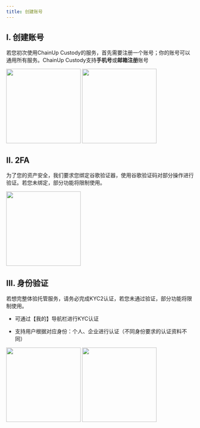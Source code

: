 ```yaml
---
title: 创建账号
---
```


## I. 创建账号

若您初次使用ChainUp Custody的服务，首先需要注册一个账号；你的账号可以通用所有服务。ChainUp Custody支持**手机号**或**邮箱注册**账号

<div className="w-full flex items-center justify-center">
    <CardGroup cols={2}>
        <img src="/en-us/images/quickstart/login1.1_cn.png" width="200"/>
        <img src="/en-us/images/quickstart/login1.2_cn.png" width="200"/>
    </CardGroup>
</div>

## II. 2FA

为了您的资产安全，我们要求您绑定谷歌验证器，使用谷歌验证码对部分操作进行验证。若您未绑定，部分功能将限制使用。

<div className="w-full flex items-center justify-center">
    <img src="/en-us/images/quickstart/login-ga_cn.png" width="200"/>
</div>

## III. 身份验证

若想完整体验托管服务，请务必完成KYC2认证，若您未通过验证，部分功能将限制使用。

* 可通过【我的】导航栏进行KYC认证

* 支持用户根据对应身份：个人、企业进行认证（不同身份要求的认证资料不同）

<div className="w-full flex items-center justify-center">
    <CardGroup cols={2}>
        <img src="/en-us/images/quickstart/login-auth1_cn.jpg" width="200"/>
        <img src="/en-us/images/quickstart/login-auth2_cn.jpg" width="200"/>
    </CardGroup>
</div>